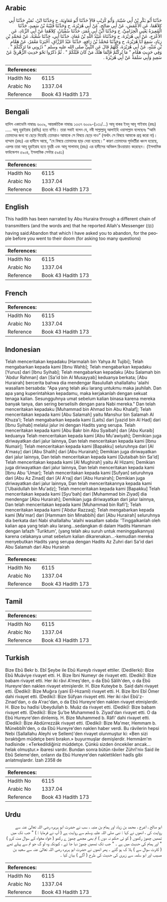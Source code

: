 ## Arabic


<div dir="rtl" lang="ar" style={{fontSize:'larger',backgroundColor:'#f8f9fa',padding:20}}>
حَدَّثَنَا أَبُو بَكْرِ بْنُ أَبِي شَيْبَةَ، وَأَبُو كُرَيْبٍ قَالاَ حَدَّثَنَا أَبُو مُعَاوِيَةَ، ح وَحَدَّثَنَا ابْنُ، نُمَيْرٍ حَدَّثَنَا أَبِي كِلاَهُمَا، عَنِ الأَعْمَشِ، عَنْ أَبِي صَالِحٍ، عَنْ أَبِي هُرَيْرَةَ، ح وَحَدَّثَنَا قُتَيْبَةُ بْنُ سَعِيدٍ، حَدَّثَنَا الْمُغِيرَةُ يَعْنِي الْحِزَامِيَّ، ح وَحَدَّثَنَا ابْنُ أَبِي عُمَرَ، حَدَّثَنَا سُفْيَانُ، كِلاَهُمَا عَنْ أَبِي الزِّنَادِ، عَنِ الأَعْرَجِ، عَنْ أَبِي هُرَيْرَةَ، ح وَحَدَّثَنَاهُ عُبَيْدُ اللَّهِ بْنُ مُعَاذٍ، حَدَّثَنَا أَبِي، حَدَّثَنَا شُعْبَةُ، عَنْ مُحَمَّدِ بْنِ زِيَادٍ، سَمِعَ أَبَا هُرَيْرَةَ، ح وَحَدَّثَنَا مُحَمَّدُ بْنُ رَافِعٍ، حَدَّثَنَا عَبْدُ الرَّزَّاقِ، أَخْبَرَنَا مَعْمَرٌ، عَنْ هَمَّامِ بْنِ مُنَبِّهٍ، عَنْ أَبِي هُرَيْرَةَ، كُلُّهُمْ قَالَ عَنِ النَّبِيِّ صلى الله عليه وسلم ‏"‏ ذَرُونِي مَا تَرَكْتُكُمْ ‏"‏ ‏.‏ وَفِي حَدِيثِ هَمَّامٍ ‏"‏ مَا تُرِكْتُمْ فَإِنَّمَا هَلَكَ مَنْ كَانَ قَبْلَكُمْ ‏"‏ ‏.‏ ثُمَّ ذَكَرُوا نَحْوَ حَدِيثِ الزُّهْرِيِّ عَنْ سَعِيدٍ وَأَبِي سَلَمَةَ عَنْ أَبِي هُرَيْرَةَ ‏.‏
</div>
<div style={{backgroundColor:'#f8f9fa',padding:20, marginBottom: 10}}><table> <thead> <tr> <th>References:</th> <th></th> </tr> </thead> <tbody><tr><td>Hadith No</td><td>6115</td></tr><tr><td>Arabic No</td><td>1337.04</td></tr><tr><td>Reference</td><td>Book 43 Hadith 173</td></tr></tbody></table></div>

## Bengali


<div dir="ltr" lang="bn" style={{fontSize:'larger',backgroundColor:'#f8f9fa',padding:20}}>
হাদিস একাডেমি নাম্বারঃ ৬০০৯, আন্তর্জাতিক নাম্বারঃ ১৩৩৭ ৬০০৯-(১৩১/...) আবূ বাকর ইবনু আবূ শাইবাহ (রহঃ) ..... আবূ হুরাইরাহ (রাযিঃ) হতে বর্ণিত। তারা সবাই বলেন যে, নবী সাল্লাল্লাহু আলাইহি ওয়াসাল্লাম বলেছেনঃ “আমি তোমাদের জন্য যা ছেড়ে দিয়েছি তোমরাও আমাকে সে বিষয়ে ছেড়ে দাও” (অর্থাৎ সে বিষয়ে আমাকে প্রশ্ন করো না)। হাম্মাম (রহঃ) এর হাদীসে আছে, “যে বিষয়ে তোমাদের ছাড় দেয়া হয়েছে।” কারণ তোমাদের পূর্ববর্তীরা ধ্বংস হয়েছে, এরপর তারা আবূ হুরাইরাহ হতে যুহরী এবং আবূ সালামাহ্ (রহঃ) এর হাদীসের অবিকল রিওয়ায়াত করেছেন। (ইসলামিক ফাউন্ডেশন ৫৯০৪, ইসলামিক সেন্টার ৫৯৪১)
</div>
<div style={{backgroundColor:'#f8f9fa',padding:20, marginBottom: 10}}><table> <thead> <tr> <th>References:</th> <th></th> </tr> </thead> <tbody><tr><td>Hadith No</td><td>6115</td></tr><tr><td>Arabic No</td><td>1337.04</td></tr><tr><td>Reference</td><td>Book 43 Hadith 173</td></tr></tbody></table></div>

## English


<div dir="ltr" lang="en" style={{fontSize:'larger',backgroundColor:'#f8f9fa',padding:20}}>
This hadith has been narrated by Abu Huraira through a different chain of transmitters (and the words are) that he reported Allah's Messenger (ﷺ) having said:Abandon that which I have asked you to abandon, for the people before you went to their doom (for asking too many questions)
</div>
<div style={{backgroundColor:'#f8f9fa',padding:20, marginBottom: 10}}><table> <thead> <tr> <th>References:</th> <th></th> </tr> </thead> <tbody><tr><td>Hadith No</td><td>6115</td></tr><tr><td>Arabic No</td><td>1337.04</td></tr><tr><td>Reference</td><td>Book 43 Hadith 173</td></tr></tbody></table></div>

## French


<div dir="ltr" lang="fr" style={{fontSize:'larger',backgroundColor:'#f8f9fa',padding:20}}>

</div>
<div style={{backgroundColor:'#f8f9fa',padding:20, marginBottom: 10}}><table> <thead> <tr> <th>References:</th> <th></th> </tr> </thead> <tbody><tr><td>Hadith No</td><td>6115</td></tr><tr><td>Arabic No</td><td>1337.04</td></tr><tr><td>Reference</td><td>Book 43 Hadith 173</td></tr></tbody></table></div>

## Indonesian


<div dir="ltr" lang="id" style={{fontSize:'larger',backgroundColor:'#f8f9fa',padding:20}}>
Telah menceritakan kepadaku [Harmalah bin Yahya At Tujibi]; Telah mengabarkan kepada kami [Ibnu Wahb]; Telah mengabarkan kepadaku [Yunus] dari [Ibnu Syihab]; Telah mengabarkan kepadaku [Abu Salamah bin 'Abdur Rahman] dan [Sa'id bin Al Musayyab] keduanya berkata; [Abu Hurairah] bercerita bahwa dia mendengar Rasulullah shallallahu 'alaihi wasallam bersabda: "Apa yang telah aku larang untukmu maka jauhilah. Dan apa yang kuperintahkan kepadamu, maka kerjakanlah dengan sekuat tenaga kalian. Sesungguhnya umat sebelum kalian binasa karena mereka banyak tanya, dan sering berselisih dengan para Nabi mereka." Dan telah menceritakan kepadaku [Muhammad bin Ahmad bin Abu Khalaf]; Telah menceritakan kepada kami [Abu Salamah] yaitu Manshur bin Salamah Al Khuza'i; Telah mengabarkan kepada kami [Laits] dari [yazid bin Al Had] dari [Ibnu Syihab] melalui jalur ini dengan Hadits yang serupa. Telah menceritakan kepada kami [Abu Bakr bin Abu Syaibah] dan [Abu Kuraib] keduanya Telah menceritakan kepada kami [Abu Mu'awiyah]; Demikian juga diriwayatkan dari jalur lainnya, Dan telah menceritakan kepada kami [Ibnu Numair]; Telah menceritakan kepada kami [Bapakku] seluruhnya dari [Al A'masy] dari [Abu Shalih] dari [Abu Hurairah]; Demikian juga diriwayatkan dari jalur lainnya, Dan telah menceritakan kepada kami [Qutaibah bin Sa'id] Telah menceritakan kepada kami [Al Mughirah] yaitu Al Hizami; Demikian juga diriwayatkan dari jalur lainnya, Dan telah menceritakan kepada kami [Ibnu Abu 'Umar]; Telah menceritakan kepada kami [Sufyan] seluruhnya dari [Abu Az Zinad] dari [Al A'raj] dari [Abu Hurairah]; Demikian juga diriwayatkan dari jalur lainnya, Dan telah menceritakannya kepada kami ['Ubaidullah bin Mu'adz]; Telah menceritakan kepada kami [Bapakku] Telah menceritakan kepada kami [Syu'bah] dari [Muhammad bin Ziyad] dia mendengar [Abu Hurairah]; Demikian juga diriwayatkan dari jalur lainnya, Dan telah menceritakan kepada kami [Muhammad bin Rafi']; Telah menceritakan kepada kami ['Abdur Razzaq]; Telah mengabarkan kepada kami [Ma'mar] dari [Hammam bin Minabbih] dari [Abu Hurairah] seluruhnya dia berkata dari Nabi shallallahu 'alaihi wasallam sabda: 'Tinggalkanlah oleh kalian apa yang telah aku larang…sedangkan di dalam Hadits Hammam dengan lafazh 'Turiktum', (yang telah aku suruh untuk meninggalkannya) karena celakanya umat sebelum kalian dikarenakan…-kemudian mereka menyebutkan Hadits yang serupa dengan Hadits Az Zuhri dari Sa'id dari Abu Salamah dari Abu Hurairah
</div>
<div style={{backgroundColor:'#f8f9fa',padding:20, marginBottom: 10}}><table> <thead> <tr> <th>References:</th> <th></th> </tr> </thead> <tbody><tr><td>Hadith No</td><td>6115</td></tr><tr><td>Arabic No</td><td>1337.04</td></tr><tr><td>Reference</td><td>Book 43 Hadith 173</td></tr></tbody></table></div>

## Tamil


<div dir="ltr" lang="ta" style={{fontSize:'larger',backgroundColor:'#f8f9fa',padding:20}}>

</div>
<div style={{backgroundColor:'#f8f9fa',padding:20, marginBottom: 10}}><table> <thead> <tr> <th>References:</th> <th></th> </tr> </thead> <tbody><tr><td>Hadith No</td><td>6115</td></tr><tr><td>Arabic No</td><td>1337.04</td></tr><tr><td>Reference</td><td>Book 43 Hadith 173</td></tr></tbody></table></div>

## Turkish


<div dir="ltr" lang="tr" style={{fontSize:'larger',backgroundColor:'#f8f9fa',padding:20}}>
Bize Ebû Bekr b. Ebî Şeybe ile Ebû Kureyb rivayet ettiler. (Dedilerki): Bize Ebû Muâviye rivayet etti. H. Bize İbni Numeyr de rivayet etti. (Dediki): Bize babam rivayet etti. Her iki râvi A'meş'den, o da Ebû Sâlih'den, o da Ebû Hureyre'den naklen rivayet etmişlerdir. H. Bize Kuteybe b. Said dahi rivayet etti. (Dediki): Bize Muğıra (yani El-Hızamî) rivayet etti. H. Bize İbni Ebî Ömer dahi rivayet etti. (Dediki): Bize Süfyan rivayet etti. Her iki râvi Ebû'z-Zinad'dan, o da A'rac'dan, o da Ebû Hureyre'den naklen rivayet etmişlerdir. H. Bize bu hadîsi Ubeydullah b. Muâz da rivayet etti. (Dediki): Bize babam rivayet etti. (Dediki): Bize Şu'be Muhammed b. Ziyad'dan rivayet etti. O da Ebû Hureyre'den dinlemiş. H. Bize Muhammed b. Râfi' dahi rivayet etti. (Dediki): Bize Abdürrezzâk rivayet etti. (Dediki): Bize Ma'mer, Hemmam b. Münebbİh'den, o da Ebû Hureyre'den naklen haber verdi. Bu râvilerin hepsi Nebi (Sallallahu Aleyhi ve Sellem)'den rivayet olunmuştur ki: «Ben sizi bıraktığım müdetçe beni bırakın.» buyurmuşlar demişlerdir. Hemmâm'm hadîsinde : «Terkedildiğiniz müddetçe. Çünkü sizden öncekiler ancak... helak olmuştur.» ibaresi vardır. Bundan sonra bütün râviler Zührî'niıı Said ile Ebû Seleme'den, onların da Ebû Hureyre'den naklettikleri hadîs gibi anlatmışlardır. İzah 2358 de
</div>
<div style={{backgroundColor:'#f8f9fa',padding:20, marginBottom: 10}}><table> <thead> <tr> <th>References:</th> <th></th> </tr> </thead> <tbody><tr><td>Hadith No</td><td>6115</td></tr><tr><td>Arabic No</td><td>1337.04</td></tr><tr><td>Reference</td><td>Book 43 Hadith 173</td></tr></tbody></table></div>

## Urdu


<div dir="rtl" lang="ur" style={{fontSize:'larger',backgroundColor:'#f8f9fa',padding:20}}>
ابو صالح ، اعرج ، محمد بن زیاد اور ہمام بن منبہ ، سب نے حضرت ابو ہریرہ رضی اللہ تعالیٰ عنہ سے روایت کی ، انھوں نے کہا : نبی صلی اللہ علیہ وسلم سے روایت ہے ( آپ نے فرمایا : ) " جب تک میں تمھیں چھوڑ رکھوں ( کو ئی حکم نہ دوں ) تم بھی مجھے چھوڑ ے رکھو ( خواہ مخواہ کے سوال مت کرو ) " اور ہمام کی حدیث میں ہے ۔ " جب تک تمھیں چھوڑ دیا جا ئے ، کیونکہ وہ لو گ جو تم سے پہلے تھے ( کثرت سوال سے ) ہلا ک ہو گئے ۔ پھر انھوں نے حضرت ابو ہریرہ رضی اللہ تعالیٰ عنہ سے سعید بن مسیب اور ابو سلمہ سے زہری کی حدیث کی طرح ( آگے ) بیان کیا ۔
</div>
<div style={{backgroundColor:'#f8f9fa',padding:20, marginBottom: 10}}><table> <thead> <tr> <th>References:</th> <th></th> </tr> </thead> <tbody><tr><td>Hadith No</td><td>6115</td></tr><tr><td>Arabic No</td><td>1337.04</td></tr><tr><td>Reference</td><td>Book 43 Hadith 173</td></tr></tbody></table></div>